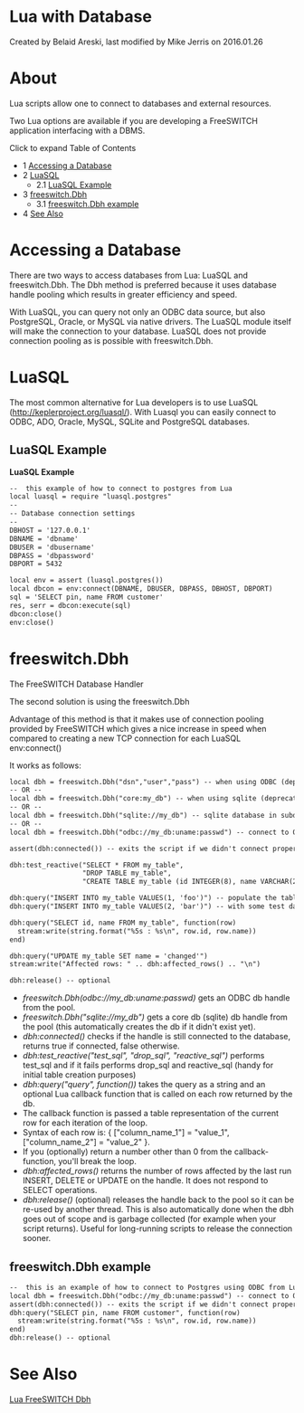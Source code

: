 
# Lua with Database 

 Created by  Belaid Areski, last modified by  Mike Jerris on 2016.01.26

# About

Lua scripts allow one to connect to databases and external resources.

Two Lua options are available if you are developing a FreeSWITCH application interfacing with a DBMS.

Click to expand Table of Contents

* 1 [Accessing a Database](#accessing-a-database)
* 2 [LuaSQL](#luasql)  
   * 2.1 [LuaSQL Example](#luasql-example)
* 3 [freeswitch.Dbh](#freeswitchdbh)  
   * 3.1 [freeswitch.Dbh example](#freeswitchdbh-example)
* 4 [See Also](#see-also)

# Accessing a Database

There are two ways to access databases from Lua: LuaSQL and freeswitch.Dbh. The Dbh method is preferred because it uses database handle pooling which results in greater efficiency and speed.

With LuaSQL, you can query not only an ODBC data source, but also PostgreSQL, Oracle, or MySQL via native drivers. The LuaSQL module itself will make the connection to your database. LuaSQL does not provide connection pooling as is possible with freeswitch.Dbh.

# LuaSQL

The most common alternative for Lua developers is to use LuaSQL (<http://keplerproject.org/luasql/>). With Luasql you can easily connect to ODBC, ADO, Oracle, MySQL, SQLite and PostgreSQL databases.

## LuaSQL Example

**LuaSQL Example**

```xml
--  this example of how to connect to postgres from Lua
local luasql = require "luasql.postgres"
--
-- Database connection settings
--
DBHOST = '127.0.0.1'
DBNAME = 'dbname'
DBUSER = 'dbusername'
DBPASS = 'dbpassword'
DBPORT = 5432

local env = assert (luasql.postgres())
local dbcon = env:connect(DBNAME, DBUSER, DBPASS, DBHOST, DBPORT)
sql = 'SELECT pin, name FROM customer'
res, serr = dbcon:execute(sql)
dbcon:close()
env:close()
```

# freeswitch.Dbh

The FreeSWITCH Database Handler

The second solution is using the freeswitch.Dbh

Advantage of this method is that it makes use of connection pooling provided by FreeSWITCH which gives a nice increase in speed when compared to creating a new TCP connection for each LuaSQL env:connect()

It works as follows:

```xml
local dbh = freeswitch.Dbh("dsn","user","pass") -- when using ODBC (deprecated)
-- OR --
local dbh = freeswitch.Dbh("core:my_db") -- when using sqlite (deprecated, if you have to use this to make it work you should upgrade your FS installation)
-- OR --
local dbh = freeswitch.Dbh("sqlite://my_db") -- sqlite database in subdirectory "db"
-- OR --
local dbh = freeswitch.Dbh("odbc://my_db:uname:passwd") -- connect to ODBC database 

assert(dbh:connected()) -- exits the script if we didn't connect properly

dbh:test_reactive("SELECT * FROM my_table",
                  "DROP TABLE my_table",
                  "CREATE TABLE my_table (id INTEGER(8), name VARCHAR(255))")

dbh:query("INSERT INTO my_table VALUES(1, 'foo')") -- populate the table
dbh:query("INSERT INTO my_table VALUES(2, 'bar')") -- with some test data

dbh:query("SELECT id, name FROM my_table", function(row)
  stream:write(string.format("%5s : %s\n", row.id, row.name))
end)

dbh:query("UPDATE my_table SET name = 'changed'")
stream:write("Affected rows: " .. dbh:affected_rows() .. "\n")

dbh:release() -- optional
```

* _freeswitch.Dbh(odbc://my\_db:uname:passwd)_ gets an ODBC db handle from the pool.
* _freeswitch.Dbh("sqlite://my\_db")_ gets a core db (sqlite) db handle from the pool (this automatically creates the db if it didn't exist yet).
* _dbh:connected()_ checks if the handle is still connected to the database, returns true if connected, false otherwise.
* _dbh:test\_reactive("test\_sql", "drop\_sql", "reactive\_sql")_ performs test\_sql and if it fails performs drop\_sql and reactive\_sql (handy for initial table creation purposes)
* _dbh:query("query", function())_ takes the query as a string and an optional Lua callback function that is called on each row returned by the db.
* The callback function is passed a table representation of the current row for each iteration of the loop.
* Syntax of each row is: { \["column\_name\_1"\] = "value\_1", \["column\_name\_2"\] = "value\_2" }.
* If you (optionally) return a number other than 0 from the callback-function, you'll break the loop.
* _dbh:affected\_rows()_ returns the number of rows affected by the last run INSERT, DELETE or UPDATE on the handle. It does not respond to SELECT operations.
* _dbh:release()_ (optional) releases the handle back to the pool so it can be re-used by another thread. This is also automatically done when the dbh goes out of scope and is garbage collected (for example when your script returns). Useful for long-running scripts to release the connection sooner.

## freeswitch.Dbh example

```xml
--  this is an example of how to connect to Postgres using ODBC from Lua
local dbh = freeswitch.Dbh("odbc://my_db:uname:passwd") -- connect to ODBC database 
assert(dbh:connected()) -- exits the script if we didn't connect properly
dbh:query("SELECT pin, name FROM customer", function(row)
  stream:write(string.format("%5s : %s\n", row.id, row.name))
end)
dbh:release() -- optional

```

# See Also

[Lua FreeSWITCH Dbh](./Lua-FreeSWITCH-Dbh_3965358.mdx#about)


